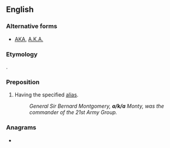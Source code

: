 ==English==

===Alternative forms===
* [[AKA]], [[A.K.A.]]

===Etymology===
{{initialism of|[[also]] [[known]] [[as]]}}.

===Preposition===
{{en-prep}}

# Having the specified [[alias]].
#: ''General Sir Bernard Montgomery, '''a/k/a''' Monty, was the commander of the 21st Army Group.''

===Anagrams===
* {{alphagram|[[aak#English|aak]]}}